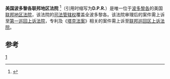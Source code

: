 {{Infobox U.S. district court
|district name =  美国波多黎各联邦地区法院
|abbrev =D.P.R.
|appeals to = 第一巡回
|map image name = 
|map image width = 200
|map image caption = 
|seal = 
|seal size = 160
|established = 1966年9月12日 
|judges assigned = 7
|chief judge =	Aida Delgado-Colon
|official site = http://www.prd.uscourts.gov
}}

'''美国波多黎各联邦地区法院''' <ref name="中文名参考">{{cite web | url=http://www.lawtime.cn/info/guojizhongcai/guojishangshijiufen/20100529769_2.html | title=中文名参考 | accessdate=2013-08-08 }}{{Dead link|date=2018年7月 |bot=InternetArchiveBot |fix-attempted=yes }}</ref>（引用时缩写为'''D.P.R.'''）是唯一位于[[波多黎各|波多黎各]]的美国[[联邦地区法院|联邦地区法院]]，该法院的[[司法管辖权|司法管辖权]]覆盖全波多黎各。该法院审理后的案件需上诉至[[美国联邦第一巡回上诉法院|第一巡回上诉法院]]，专利及《[[塔克法案|塔克法案]]》相关的案件需上诉至[[美国联邦巡回区上诉法院|联邦巡回区上诉法院]]。

==参考==
{{reflist}}
{{联邦地区法院}}

[[Category:美国联邦地区法院|1]]